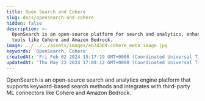 ```yaml
---
title: Open Search and Cohere
slug: docs/opensearch-and-cohere
hidden: false
description: >-
  OpenSearch is an open-source platform for search and analytics, enhanced by ML
  tools like Cohere and Amazon Bedrock.
image: ../../../assets/images/eb7d369-cohere_meta_image.jpg
keywords: 'OpenSearch, Cohere'
createdAt: 'Fri Feb 02 2024 15:17:19 GMT+0000 (Coordinated Universal Time)'
updatedAt: 'Thu May 23 2024 17:09:12 GMT+0000 (Coordinated Universal Time)'
---
```

OpenSearch is an open-source search and analytics engine platform that supports keyword-based search methods and integrates with third-party ML connectors like Cohere and Amazon Bedrock.
